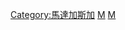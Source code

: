 {{Catnav|頁面分類|地理|大洲|非洲|非洲城市}}
{{Catnav|頁面分類|地理|国家|非洲国家|馬達加斯加}}
{{Catnav|頁面分類|地理|各國地理|各國城市|非洲城市}}
{{Catnav|頁面分類|地理|各國地理|各國城市}}
{{Catnav|頁面分類|各種主題的頁面分類|按國家分類|各國地理|各國城市}}
{{Catnav|頁面分類|人类社会|城市|非洲城市}}
{{Catnav|頁面分類|人类社会|城市|各國城市|非洲城市}}
{{Catnav|頁面分類|人类社会|城市|各國城市}}
{{Commons category|Cities in Madagascar}}

[[Category:馬達加斯加|Category:馬達加斯加]]
[[Category:各國城市|M]]
[[Category:非洲城市|M]]